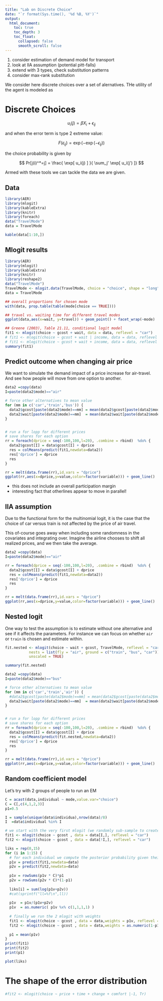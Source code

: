 ```yaml
---
title: "Lab on Discrete Choice"
date: "`r format(Sys.time(), '%d %B, %Y')`"
output:
  html_document:
    toc: true
    toc_depth: 3
    toc_float:
      collapsed: false
      smooth_scroll: false
---
```


 1. consider estimation of demand model for transport
 2. look at IIA assumption (potential pitt-falls)
 3. extend with 3 types, check substitution patterns
 4. consider max-rank substitution

We consider here discrete choices over a set of alernatives. THe utility of the agent is modeled as 

# Discrete Choices

$$u_i(j) = \beta X_i + \epsilon_{ij}$$

and when the error term is type 2 extreme value:

$$F(\epsilon_{ij}) = \exp( -\exp( -\epsilon_{ij}  ) )$$

the choice probability is given by 

$$ Pr[j(i)^*=j] = \frac{ \exp[ u_i(j)  ] }{ \sum_j'  \exp[ u_i(j')  ]} $$

Armed with these tools we can tackle the data we are given.

## Data
```r
library(AER)
library(mlogit)
library(kableExtra)
library(knitr)
library(foreach)
data("TravelMode")
data = TravelMode

kable(data[1:10,])
```

## Mlogit results

```r
library(AER)
library(mlogit)
library(kableExtra)
library(knitr)
library(reshape2)
data("TravelMode")
TravelMode <- mlogit.data(TravelMode, choice = "choice", shape = "long", alt.var = "mode", chid.var = "individual")
data = TravelMode

## overall proportions for chosen mode
with(data, prop.table(table(mode[choice == TRUE])))

## travel vs. waiting time for different travel modes
ggplot(data,aes(x=wait, y=travel)) + geom_point() + facet_wrap(~mode)

## Greene (2003), Table 21.11, conditional logit model
fit1 <- mlogit(choice ~ gcost + wait, data = data, reflevel = "car")
# fit1 <- mlogit(choice ~ gcost + wait | income, data = data, reflevel = "car")
# fit1 <- mlogit(choice ~ gcost + wait + income, data = data, reflevel = "car") # why doesn't it work?
summary(fit1)

```

## Predict outcome when changing air price

We want to simulate the demand impact of a price increase for air-travel. And see how people will move from one option to another.


```r
data2 =copy(data)
I=paste(data2$mode)=="air"

# force other alternatives to mean value
for (mm in c('car','train','bus')) {
  data2$gcost[paste(data2$mode)==mm] = mean(data2$gcost[paste(data2$mode)==mm])
  data2$wait[paste(data2$mode)==mm]  = mean(data2$wait[paste(data2$mode)==mm])
}


# run a for lopp for different prices
# save shares for each option
rr = foreach(dprice = seq(-100,100,l=20), .combine = rbind)  %do% {
  data2$gcost[I] = data$gcost[I] + dprice
  res = colMeans(predict(fit1,newdata=data2))
  res['dprice'] = dprice
  res
} 

rr = melt(data.frame(rr),id.vars = "dprice")
ggplot(rr,aes(x=dprice,y=value,color=factor(variable))) + geom_line()
```

 - this does not include an overall participation margin
 - interesting fact that otherlines appear to move in parallel!

## IIA assumption

Due to the functional form for the multinomial logit, it is the case that the choice of car versus train is not affected by the price of air travel. 

This of-course goes away when including some randomness in the covariates and integrating over. Imagine the airline chooses to shift all realized prices, and we then take the average.

```r
data2 =copy(data)
I=paste(data2$mode)=="air"

rr = foreach(dprice = seq(-100,100,l=20), .combine = rbind)  %do% {
  data2$gcost[I] = data$gcost[I] + dprice
  res = colMeans(predict(fit1,newdata=data2))
  res['dprice'] = dprice
  res
} 

rr = melt(data.frame(rr),id.vars = "dprice")
ggplot(rr,aes(x=dprice,y=value,color=factor(variable))) + geom_line()

```

##  Nested logit

One way to test the assumption is to estimate without one alternative and see if it affects the parameters. For instance we can focus on whether `air` or `train` is chosen and estimate within.

```r
fit.nested <- mlogit(choice ~ wait + gcost, TravelMode, reflevel = "car",
           nests = list(fly = "air", ground = c("train", "bus", "car")),
           unscaled = TRUE)

summary(fit.nested)
```

```r
data2 =copy(data)
I=paste(data2$mode)=="bus"

# force other alternatives to mean value
for (mm in c('car','train','air')) {
  #data2$gcost[paste(data2$mode)==mm] = mean(data2$gcost[paste(data2$mode)==mm])
  data2$wait[paste(data2$mode)==mm]  = mean(data2$wait[paste(data2$mode)==mm])
}


# run a for lopp for different prices
# save shares for each option
rr = foreach(dprice = seq(-100,100,l=20), .combine = rbind)  %do% {
  data2$gcost[I] = data$gcost[I] + dprice
  res = colMeans(predict(fit.nested,newdata=data2))
  res['dprice'] = dprice
  res
} 

rr = melt(data.frame(rr),id.vars = "dprice")
ggplot(rr,aes(x=dprice,y=value,color=factor(variable))) + geom_line()
```

## Random coefficient model

Let's try with 2 groups of people to run an EM

```r
C = acast(data,individual ~ mode,value.var="choice")
C = C[,c(4,1,2,3)]
p1=0.5

I = sample(unique(data$individua),nrow(data)/8)
I  =data$individual %in% I

# we start with the very first mlogit (we randomly sub-sample to create some variation)
fit1 <- mlogit(choice ~ gcost , data = data[I,], reflevel = "car")
fit2 <- mlogit(choice ~ gcost , data = data[!I,], reflevel = "car")

liks = rep(0,15)
for (i in 1:15) {
  # for each individual we compute the posterior probability given their data
  p1v = predict(fit1,newdata=data)
  p2v = predict(fit2,newdata=data)
  
  p1v = rowSums(p1v * C)*p1
  p2v = rowSums(p2v * C)*(1-p1)
  
  liks[i] = sum(log(p1v+p2v))
  #cat(sprintf("ll=%f\n",ll))
  
  p1v  = p1v/(p1v+p2v)
  p1v  = as.numeric( p1v %x% c(1,1,1,1) )
  
  # finally we run the 2 mlogit with weights
  fit1 <- mlogit(choice ~ gcost , data = data,weights = p1v, reflevel = "car")
  fit2 <- mlogit(choice ~ gcost , data = data,weights = as.numeric(1-p1v), reflevel = "car")
  
  p1 = mean(p1v)
}
print(fit1)
print(fit2)
print(p1)
```

```r

plot(liks)

```


# The shape of the error distribution






```r
#fit2 <- mlogit(choice ~ price + time + change + comfort |-1, Tr)
```

